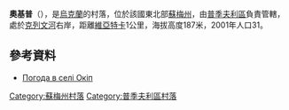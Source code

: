 {{coord|51|27|58|N|33|56|45|E|scale:100000|display=title}}

'''奧基普'''（{{lang-uk|Окіп}}），是[[烏克蘭|烏克蘭]]的村落，位於該國東北部[[蘇梅州|蘇梅州]]，由[[普季夫利區|普季夫利區]]負責管轄，處於[[克列文河|克列文河]]右岸，距離[[維亞特卡|維亞特卡]]1公里，海拔高度187米，2001年人口31。

==參考資料==
* [http://weather.in.ua/ua/symskaja/18592 Погода в селі Окіп] {{Wayback|url=http://weather.in.ua/ua/symskaja/18592 |date=20111219225942 }}

{{DEFAULTSORT:Окіп}}
[[Category:蘇梅州村落|Category:蘇梅州村落]]
[[Category:普季夫利區村落|Category:普季夫利區村落]]


{{Sumy-geo-stub}}